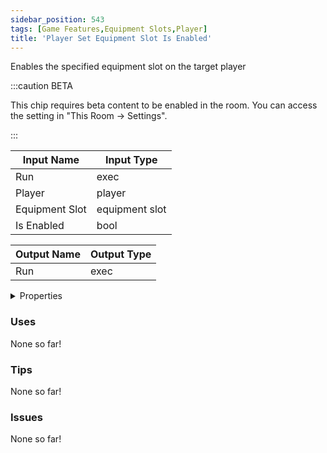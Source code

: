 ```yaml
---
sidebar_position: 543
tags: [Game Features,Equipment Slots,Player]
title: 'Player Set Equipment Slot Is Enabled'
---
```


Enables the specified equipment slot on the target player

:::caution BETA

This chip requires beta content to be enabled in the room. You can access the setting in "This Room -> Settings".

:::


<EsbSvg />

| Input Name | Input Type |
|-----------|-----------|
| Run | exec |
| Player | player |
| Equipment Slot | equipment slot |
| Is Enabled | bool |

| Output Name | Output Type |
|-----------|-----------|
| Run | exec |


<details>
  <summary>Properties</summary>
  <div>
    <div>
    <table>
      <thead>
        <tr>
          <th>Is beta required?</th>
          <th>✅</th>
        </tr>
        <tr>
          <th>Is this chip a trolling risk?</th>
          <th>❌</th>
        </tr>
        <tr>
          <th>Is this chip a role assignment risk?</th>
          <th>❌</th>
        </tr>
        <tr>
          <th>Chip UUID</th>
          <th>8557a9c5-2656-4245-ae4e-c04bb6de0cd8</th>
        </tr>
      </thead>
    </table>
    </div>
  </div>
</details>

### Uses

None so far!

### Tips

None so far!

### Issues

None so far!